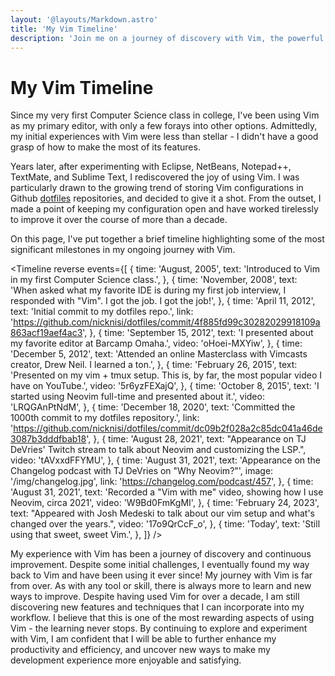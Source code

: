 ```yaml
---
layout: '@layouts/Markdown.astro'
title: 'My Vim Timeline'
description: 'Join me on a journey of discovery with Vim, the powerful text editor that has been my trusted companion for over a decade.'
---
```



<h1 class="text-6xl">My Vim Timeline</h1>

Since my very first Computer Science class in college, I've been using Vim as my primary editor, with only a few forays into other options. Admittedly, my initial experiences with Vim were less than stellar - I didn't have a good grasp of how to make the most of its features.

Years later, after experimenting with Eclipse, NetBeans, Notepad++, TextMate, and Sublime Text, I rediscovered the joy of using Vim. I was particularly drawn to the growing trend of storing Vim configurations in Github [dotfiles](https://dotfiles.github.io/) repositories, and decided to give it a shot. From the outset, I made a point of keeping my configuration open and have worked tirelessly to improve it over the course of more than a decade.

On this page, I've put together a brief timeline highlighting some of the most significant milestones in my ongoing journey with Vim.

<Timeline
  reverse
  events={[
    {
      time: 'August, 2005',
      text: 'Introduced to Vim in my first Computer Science class.',
    },
    {
      time: 'November, 2008',
      text: 'When asked what my favorite IDE is during my first job interview, I responded with "Vim". I got the job. I got the job!',
    },
    {
      time: 'April 11, 2012',
      text: 'Initial commit to my dotfiles repo.',
      link: 'https://github.com/nicknisi/dotfiles/commit/4f885fd99c30282029918109a863acf19aef4ac3',
    },
    {
      time: 'September 15, 2012',
      text: 'I presented about my favorite editor at Barcamp Omaha.',
      video: 'oHoei-MXYiw',
    },
    {
      time: 'December 5, 2012',
      text: 'Attended an online Masterclass with Vimcasts creator, Drew Neil. I learned a ton.',
    },
    {
      time: 'February 26, 2015',
      text: 'Presented on my vim + tmux setup. This is, by far, the most popular video I have on YouTube.',
      video: '5r6yzFEXajQ',
    },
    {
      time: 'October 8, 2015',
      text: 'I started using Neovim full-time and presented about it.',
      video: 'LRQGAnPtNdM',
    },
    {
      time: 'December 18, 2020',
      text: 'Committed the 1000th commit to my dotfiles repository.',
      link: 'https://github.com/nicknisi/dotfiles/commit/dc09b2f028a2c85dc041a46de3087b3dddfbab18',
    },
    {
      time: 'August 28, 2021',
      text: "Appearance on TJ DeVries' Twitch stream to talk about Neovim and customizing the LSP.",
      video: 'tAVxxdFFYMU',
    },
    {
      time: 'August 31, 2021',
      text: 'Appearance on the Changelog podcast with TJ DeVries on "Why Neovim?"',
      image: '/img/changelog.jpg',
      link: 'https://changelog.com/podcast/457',
    },
    {
      time: 'August 31, 2021',
      text: 'Recorded a "Vim with me" video, showing how I use Neovim, circa 2021',
      video: 'W9Bd0FmKgMI',
    },
    {
      time: 'February 24, 2023',
      text: "Appeared with Josh Medeski to talk about our vim setup and what's changed over the years.",
      video: '17o9QrCcF_o',
    },
    {
      time: 'Today',
      text: 'Still using that sweet, sweet Vim.',
    },
  ]}
/>

My experience with Vim has been a journey of discovery and continuous improvement. Despite some initial challenges, I eventually found my way back to Vim and have been using it ever since! My journey with Vim is far from over. As with any tool or skill, there is always more to learn and new ways to improve. Despite having used Vim for over a decade, I am still discovering new features and techniques that I can incorporate into my workflow. I believe that this is one of the most rewarding aspects of using Vim - the learning never stops. By continuing to explore and experiment with Vim, I am confident that I will be able to further enhance my productivity and efficiency, and uncover new ways to make my development experience more enjoyable and satisfying.
